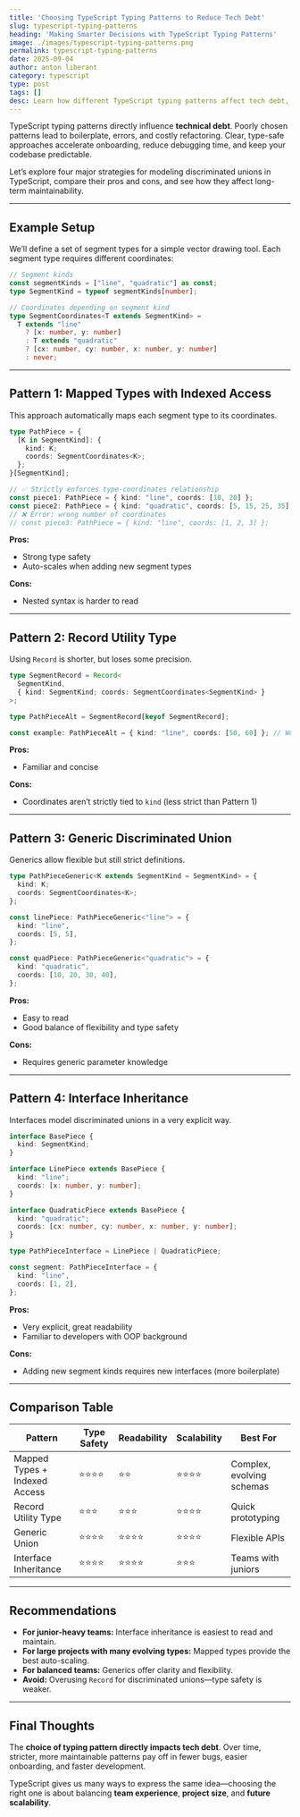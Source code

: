```yaml
---
title: 'Choosing TypeScript Typing Patterns to Reduce Tech Debt'
slug: typescript-typing-patterns
heading: 'Making Smarter Decisions with TypeScript Typing Patterns'
image: ./images/typescript-typing-patterns.png
permalink: typescript-typing-patterns
date: 2025-09-04
author: anton liberant
category: typescript
type: post
tags: []
desc: Learn how different TypeScript typing patterns affect tech debt, scalability, and readability. Discover when to use interfaces, generics, mapped types, or Record.
---
```


TypeScript typing patterns directly influence **technical debt**. Poorly chosen patterns lead to boilerplate, errors, and costly refactoring. Clear, type-safe approaches accelerate onboarding, reduce debugging time, and keep your codebase predictable.  

Let’s explore four major strategies for modeling discriminated unions in TypeScript, compare their pros and cons, and see how they affect long-term maintainability.

---

## Example Setup

We’ll define a set of segment types for a simple vector drawing tool. Each segment type requires different coordinates:

```ts
// Segment kinds
const segmentKinds = ["line", "quadratic"] as const;
type SegmentKind = typeof segmentKinds[number];

// Coordinates depending on segment kind
type SegmentCoordinates<T extends SegmentKind> =
  T extends "line"
    ? [x: number, y: number]
    : T extends "quadratic"
    ? [cx: number, cy: number, x: number, y: number]
    : never;
```

---

## Pattern 1: Mapped Types with Indexed Access

This approach automatically maps each segment type to its coordinates.  

```ts
type PathPiece = {
  [K in SegmentKind]: {
    kind: K;
    coords: SegmentCoordinates<K>;
  };
}[SegmentKind];

// ✅ Strictly enforces type-coordinates relationship
const piece1: PathPiece = { kind: "line", coords: [10, 20] };
const piece2: PathPiece = { kind: "quadratic", coords: [5, 15, 25, 35] };
// ❌ Error: wrong number of coordinates
// const piece3: PathPiece = { kind: "line", coords: [1, 2, 3] };
```

**Pros:**  
- Strong type safety  
- Auto-scales when adding new segment types  

**Cons:**  
- Nested syntax is harder to read  

---

## Pattern 2: Record Utility Type

Using `Record` is shorter, but loses some precision.  

```ts
type SegmentRecord = Record<
  SegmentKind,
  { kind: SegmentKind; coords: SegmentCoordinates<SegmentKind> }
>;

type PathPieceAlt = SegmentRecord[keyof SegmentRecord];

const example: PathPieceAlt = { kind: "line", coords: [50, 60] }; // Works
```

**Pros:**  
- Familiar and concise  

**Cons:**  
- Coordinates aren’t strictly tied to `kind` (less strict than Pattern 1)  

---

## Pattern 3: Generic Discriminated Union

Generics allow flexible but still strict definitions.  

```ts
type PathPieceGeneric<K extends SegmentKind = SegmentKind> = {
  kind: K;
  coords: SegmentCoordinates<K>;
};

const linePiece: PathPieceGeneric<"line"> = {
  kind: "line",
  coords: [5, 5],
};

const quadPiece: PathPieceGeneric<"quadratic"> = {
  kind: "quadratic",
  coords: [10, 20, 30, 40],
};
```

**Pros:**  
- Easy to read  
- Good balance of flexibility and type safety  

**Cons:**  
- Requires generic parameter knowledge  

---

## Pattern 4: Interface Inheritance

Interfaces model discriminated unions in a very explicit way.  

```ts
interface BasePiece {
  kind: SegmentKind;
}

interface LinePiece extends BasePiece {
  kind: "line";
  coords: [x: number, y: number];
}

interface QuadraticPiece extends BasePiece {
  kind: "quadratic";
  coords: [cx: number, cy: number, x: number, y: number];
}

type PathPieceInterface = LinePiece | QuadraticPiece;

const segment: PathPieceInterface = {
  kind: "line",
  coords: [1, 2],
};
```

**Pros:**  
- Very explicit, great readability  
- Familiar to developers with OOP background  

**Cons:**  
- Adding new segment kinds requires new interfaces (more boilerplate)  

---

## Comparison Table

| Pattern                        | Type Safety | Readability | Scalability | Best For                  |
|--------------------------------|-------------|-------------|-------------|---------------------------|
| Mapped Types + Indexed Access  | ⭐⭐⭐⭐        | ⭐⭐          | ⭐⭐⭐⭐        | Complex, evolving schemas |
| Record Utility Type             | ⭐⭐⭐         | ⭐⭐⭐         | ⭐⭐⭐⭐        | Quick prototyping         |
| Generic Union                  | ⭐⭐⭐⭐        | ⭐⭐⭐⭐        | ⭐⭐⭐⭐        | Flexible APIs             |
| Interface Inheritance           | ⭐⭐⭐⭐        | ⭐⭐⭐⭐        | ⭐⭐⭐         | Teams with juniors        |

---

## Recommendations

- **For junior-heavy teams:** Interface inheritance is easiest to read and maintain.  
- **For large projects with many evolving types:** Mapped types provide the best auto-scaling.  
- **For balanced teams:** Generics offer clarity and flexibility.  
- **Avoid:** Overusing `Record` for discriminated unions—type safety is weaker.  

---

## Final Thoughts

The **choice of typing pattern directly impacts tech debt**. Over time, stricter, more maintainable patterns pay off in fewer bugs, easier onboarding, and faster development.  

TypeScript gives us many ways to express the same idea—choosing the right one is about balancing **team experience**, **project size**, and **future scalability**.  
